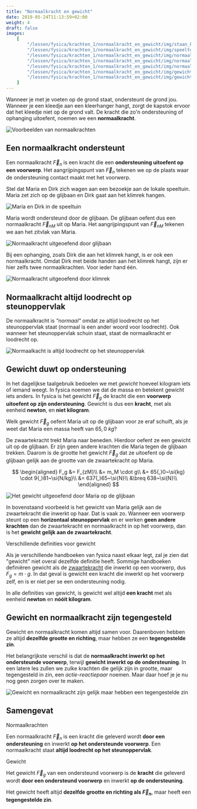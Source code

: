 ```yaml
---
title: "Normaalkracht en gewicht"
date: 2019-05-24T11:13:59+02:00
weight: 4
draft: false
images:
    [
        "/lessen/fysica/krachten_1/normaalkracht_en_gewicht/img/staan_kapstok.png",
        "/lessen/fysica/krachten_1/normaalkracht_en_gewicht/img/speeltuin.png",
        "/lessen/fysica/krachten_1/normaalkracht_en_gewicht/img/normaalkracht_schuifaf.png",
        "/lessen/fysica/krachten_1/normaalkracht_en_gewicht/img/normaalkracht_klimrek.png",
        "/lessen/fysica/krachten_1/normaalkracht_en_gewicht/img/normaalkracht_loodrecht.png",
        "/lessen/fysica/krachten_1/normaalkracht_en_gewicht/img/gewicht_maria.png",
        "/lessen/fysica/krachten_1/normaalkracht_en_gewicht/img/gewicht_vs_normaalkracht.png",
    ]
---
```


Wanneer je met je voeten op de grond staat, ondersteunt de grond jou. Wanneer
je een kleedje aan een kleerhanger hangt, zorgt de kapstok ervoor dat het
kleedje niet op de grond valt. De kracht die zo'n ondersteuning of ophanging
uitoefent, noemen we een **normaalkracht**.

![Voorbeelden van normaalkrachten](img/staan_kapstok.png)

## Een normaalkracht ondersteunt

Een normaalkracht $\vec{F}_{n}$ is een kracht die een **ondersteuning
uitoefent op een voorwerp**. Het aangrijpingspunt van $\vec{F}_{n}$ tekenen we
op de plaats waar de ondersteuning contact maakt met het voorwerp.

Stel dat Maria en Dirk zich wagen aan een bezoekje aan de lokale speeltuin.
Maria zet zich op de glijbaan en Dirk gaat aan het klimrek hangen.

![Maria en Dirk in de speeltuin](img/speeltuin.png)

Maria wordt ondersteund door de glijbaan. De glijbaan oefent dus een
normaalkracht $\vec{F}_{nM}$ uit op Maria. Het aangrijpingspunt van
$\vec{F}_{nM}$ tekenen we aan het zitvlak van Maria.

![Normaalkracht uitgeoefend door glijbaan](img/normaalkracht_schuifaf.png)

Bij een ophanging, zoals Dirk die aan het klimrek hangt, is er ook een
normaalkracht. Omdat Dirk met beide handen aan het klimrek hangt, zijn er hier
zelfs twee normaalkrachten. Voor ieder hand één.

![Normaalkracht uitgeoefend door klimrek](img/normaalkracht_klimrek.png)

## Normaalkracht altijd loodrecht op steunoppervlak

De normaalkracht is _"normaal"_ omdat ze altijd loodrecht op het steunoppervlak
staat <Mute>(normaal is een ander woord voor loodrecht)</Mute>. Ook
wanneer het steunoppervlak schuin staat, staat de normaalkracht er loodrecht op.

![Normaalkacht is altijd loodrecht op het steunoppervlak](img/normaalkracht_loodrecht.png)

## Gewicht duwt op ondersteuning

In het dagelijkse taalgebruik bedoelen we met _gewicht_ hoeveel kilogram iets
of iemand weegt. In fysica noemen we dat de massa en betekent gewicht iets
anders. In fysica is het gewicht $\vec{F}_g$ de kracht die een **voorwerp
uitoefent op zijn ondersteuning**. Gewicht is dus een **kracht**, met als
eenheid **newton**, en **niet kilogram**.

Welk gewicht $\vec{F}_g$ oefent Maria uit op de glijbaan voor ze eraf schuift,
als je weet dat Maria een massa heeft van $65{,}0~\si{kg}$?

De zwaartekracht trekt Maria naar beneden. Hierdoor oefent ze een gewicht uit
op de glijbaan. Er zijn geen andere krachten die Maria tegen de glijbaan
trekken. Daarom is de grootte het gewicht $\vec{F}_g$ dat ze uitoefent op de
glijbaan gelijk aan de grootte van de zwaartekracht op Maria.

$$
\begin{aligned}
F_g &= F_{zM}\\
 &= m_M \cdot g\\
 &= 65{,}0~\si{kg} \cdot 9{,}81~\si{N/kg}\\
 &= 637{,}65~\si{N}\\
 &\breq 638~\si{N}\\
\end{aligned}
$$

![Het gewicht uitgeoefend door Maria op de glijbaan](img/gewicht_maria.png)

In bovenstaand voorbeeld is het gewicht van Maria gelijk aan de zwaartekracht
die inwerkt op haar. Dat is vaak zo. Wanneer een voorwerp steunt op een
**horizontaal steunoppervlak** en er werken **geen andere krachten** dan de
zwaartekracht en normaalkracht in op het voorwerp, dan is het **gewicht gelijk
aan de zwaartekracht**.

<Expand>

Verschillende definities voor gewicht

Als je verschillende handboeken van fysica naast elkaar legt, zal je zien dat
"gewicht" niet overal dezelfde definitie heeft. Sommige handboeken definiëren
gewicht als de [zwaartekracht](zwaartekracht) die inwerkt op een voorwerp,
dus $F_g = m \cdot g$. In dat geval is gewicht een kracht die inwerkt op het
voorwerp zelf, en is er niet per se een ondersteuning nodig.

In alle definities van gewicht, is gewicht wel altijd **een kracht** met als
eenheid **newton** en **nóóit kilogram**.

</Expand>

## Gewicht en normaalkracht zijn tegengesteld

Gewicht en normaalkracht komen altijd samen voor. Daarenboven hebben ze altijd
**dezelfde grootte en richting**, maar hebben ze een **tegengestelde zin**.

Het belangrijkste verschil is dat de
**normaalkracht inwerkt op het ondersteunde voorwerp**, terwijl
**gewicht inwerkt op de ondersteuning**. In een latere les zullen we zulke
krachten die gelijk zijn in grootte, maar tegengesteld in zin, een
_actie-reactiepaar_ noemen. Maar daar hoef je je nu nog geen zorgen over te
maken.

![Gewicht en normaalkracht zijn gelijk maar hebben een tegengestelde zin](img/gewicht_vs_normaalkracht.png)

## Samengevat

<Attention>

Normaalkrachten


Een normaalkracht $\vec{F}_n$ is een kracht die geleverd wordt **door een
ondersteuning** en inwerkt **op het ondersteunde voorwerp**. Een normaalkracht
staat **altijd loodrecht op het steunoppervlak**.

</Attention>

<Attention>

Gewicht


Het gewicht $\vec{F}_g$ van een ondersteund voorwerp is de **kracht** die
geleverd wordt **door een ondersteund voorwerp** en inwerkt **op de
ondersteuning**.

Het gewicht heeft altijd **dezelfde grootte en richting als $\vec{F}_n$**, maar
heeft een **tegengestelde zin**.

</Attention>
